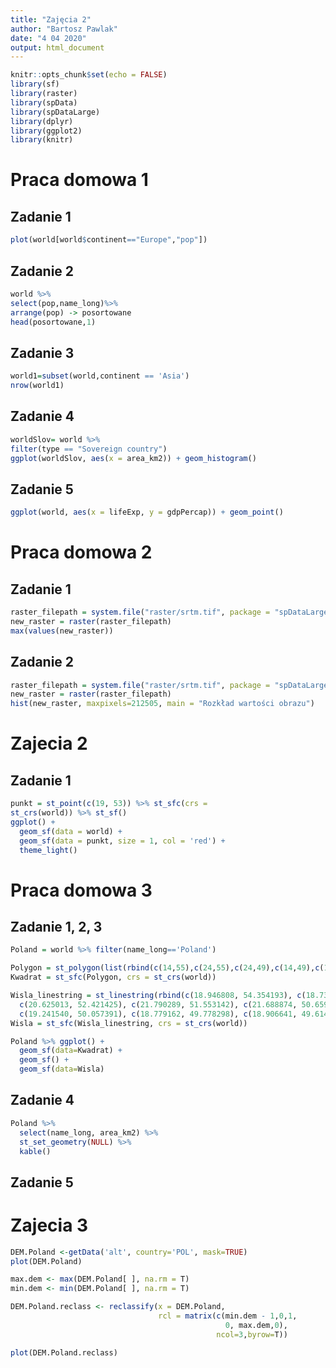 ```yaml
---
title: "Zajęcia 2"
author: "Bartosz Pawlak"
date: "4 04 2020"
output: html_document
---
```


```r
knitr::opts_chunk$set(echo = FALSE)
library(sf)
library(raster)
library(spData)
library(spDataLarge)
library(dplyr)
library(ggplot2)
library(knitr)
```

# Praca domowa 1

## Zadanie 1

```r
plot(world[world$continent=="Europe","pop"])
```

## Zadanie 2

```r
world %>%
select(pop,name_long)%>%
arrange(pop) -> posortowane
head(posortowane,1)
```

## Zadanie 3
```r
world1=subset(world,continent == 'Asia')
nrow(world1)
```

## Zadanie 4
```r
worldSlov= world %>%
filter(type == "Sovereign country")
ggplot(worldSlov, aes(x = area_km2)) + geom_histogram()
```

## Zadanie 5
```r
ggplot(world, aes(x = lifeExp, y = gdpPercap)) + geom_point()
```

# Praca domowa 2

## Zadanie 1

```r
raster_filepath = system.file("raster/srtm.tif", package = "spDataLarge")
new_raster = raster(raster_filepath)
max(values(new_raster))
```

## Zadanie 2

```r
raster_filepath = system.file("raster/srtm.tif", package = "spDataLarge")
new_raster = raster(raster_filepath)
hist(new_raster, maxpixels=212505, main = "Rozkład wartości obrazu")
```

# Zajecia 2
## Zadanie 1
```r
punkt = st_point(c(19, 53)) %>% st_sfc(crs = 
st_crs(world)) %>% st_sf()
ggplot() +
  geom_sf(data = world) + 
  geom_sf(data = punkt, size = 1, col = 'red') + 
  theme_light()
```

# Praca domowa 3

## Zadanie 1, 2, 3

```r
Poland = world %>% filter(name_long=='Poland')

Polygon = st_polygon(list(rbind(c(14,55),c(24,55),c(24,49),c(14,49),c(14,55))))
Kwadrat = st_sfc(Polygon, crs = st_crs(world))

Wisla_linestring = st_linestring(rbind(c(18.946808, 54.354193), c(18.735939, 53.477512), c(18.111901, 53.117029),
  c(20.625013, 52.421425), c(21.790289, 51.553142), c(21.688874, 50.659114), c(19.944729, 50.050815),
  c(19.241540, 50.057391), c(18.779162, 49.778298), c(18.906641, 49.614388)))
Wisla = st_sfc(Wisla_linestring, crs = st_crs(world))

Poland %>% ggplot() +
  geom_sf(data=Kwadrat) +
  geom_sf() + 
  geom_sf(data=Wisla)
```

## Zadanie 4

```r
Poland %>% 
  select(name_long, area_km2) %>% 
  st_set_geometry(NULL) %>% 
  kable()
```

## Zadanie 5

# Zajecia 3

```r
DEM.Poland <-getData('alt', country='POL', mask=TRUE)
plot(DEM.Poland)

max.dem <- max(DEM.Poland[ ], na.rm = T)
min.dem <- min(DEM.Poland[ ], na.rm = T)

DEM.Poland.reclass <- reclassify(x = DEM.Poland,
                                 rcl = matrix(c(min.dem - 1,0,1,
                                                0, max.dem,0),
                                              ncol=3,byrow=T))

plot(DEM.Poland.reclass)
```

